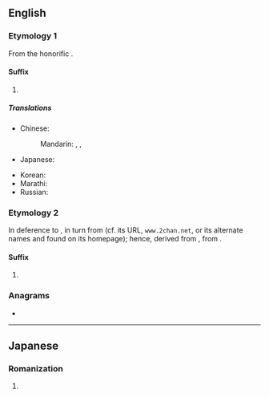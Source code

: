 ==English==
{{rfv|en}}
===Etymology 1===
From the {{bor|en|ja|-}} honorific {{m|ja|ちゃん|tr=-chan}}.

====Suffix====
{{en-suffix}}

# {{lb|en|[[anime]] and [[manga]] fandom}} {{non-gloss definition|Appended to a person's name (usually a female, child, a close friend, or an intimate) to add politeness. It is sometimes used to denote cuteness or familiarity.}}
#: {{cot|en|-kun}}

=====Translations=====
{{trans-top|nominal affix indicating familiarity}}
* Chinese:
*: Mandarin: {{t+|cmn|小|tr=xiǎo-|sc=Hani}}, {{t+|cmn|醬|sc=Hani}}, {{t+|cmn|酱|tr=-jiàng|sc=Hani}}
* Japanese: {{t+|ja|ちゃん|tr=-chan}}
{{trans-mid}}
* Korean: {{t+|ko|짱}}
* Marathi: {{t|mr|-चान|tr=-cān}}
* Russian: {{t|ru|-тян}}
{{trans-bottom}}

===Etymology 2===
In deference to {{w|4chan}}, in turn from {{w|Futaba Channel}} (cf. its URL, <code>www.2chan.net</code>, or its alternate names {{m|ja||ふたばちゃん}} and {{m|ja||双葉ちゃん}} found on its homepage); hence, derived from {{der|en|ja|ちゃんねる}}, from {{der|en|en|channel}}.

====Suffix====
{{en-suffix}}

# {{lb|en|Internet slang}} {{n-g|Used in the names of [[imageboard]]s.}}

===Anagrams===
* {{anagrams|en|a=achn|Cahn}}

----

==Japanese==

===Romanization===
{{ja-romaji}}

# {{ja-romanization of|ちゃん}}